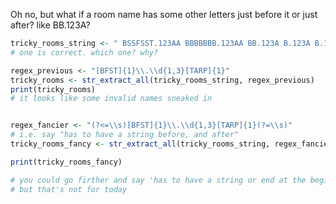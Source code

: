 Oh no, but what if a room name has some other letters just before it or just after? like BB.123A?

```r
tricky_rooms_string <- " BSSFSST.123AA BBBBBBB.123AA BB.123A B.123A B.123AA B.123AA "
# one is correct. which one? why?

regex_previous <- "[BFST]{1}\\.\\d{1,3}[TARP]{1}"
tricky_rooms <- str_extract_all(tricky_rooms_string, regex_previous)
print(tricky_rooms)
# it looks like some invalid names sneaked in


regex_fancier <- "(?<=\\s)[BFST]{1}\\.\\d{1,3}[TARP]{1}(?=\\s)"
# i.e. say "has to have a string before, and after"
tricky_rooms_fancy <- str_extract_all(tricky_rooms_string, regex_fancier)

print(tricky_rooms_fancy)

# you could go firther and say 'has to have a string or end at the beginning, and string or end at the end'
# but that's not for today
```